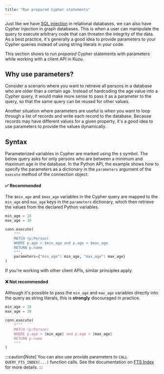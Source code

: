 ```yaml
---
title: "Run prepared Cypher statements"
---
```


Just like we have [SQL injection](https://en.wikipedia.org/wiki/SQL_injection) in relational databases,
we can also have Cypher injection in graph databases. This is when a user can manipulate the query
to execute arbitrary code that can threaten the integrity of the data. As a best practice, it's
generally a good idea to provide parameters to your Cypher queries instead of using string literals in your code.

This section shows to run *prepared* Cypher statements with parameters while working with a client
API in Kuzu.

## Why use parameters?

Consider a scenario where you want to retrieve all persons in a database who are older than a certain age.
Instead of hardcoding the age value into a Cypher query, it would make more sense to pass it as a parameter
to the query, so that the same query can be reused for other values.

Another situation where parameters are useful is when you want to loop through a list of records and
write each record to the database. Because records may have different values for a given property, it's
a good idea to use parameters to provide the values dynamically.

## Syntax

Parameterized variables in Cypher are marked using the `$` symbol. The below query asks for only
persons who are between a minimum and maximum age in the database. In the Python API, the example shows
how to specify the parameters as a dictionary in the `parameters` argument of the `execute` method
of the connection object.

#### ✅ Recommended

The `$min_age` and `$max_age` variables in the Cypher query are mapped to the `min_age` and `max_age`
keys in the `parameters` dictionary, which then retrieve the values from the declared Python variables.

```py
min_age = 18
max_age = 30

conn.execute(
    """
    MATCH (p:Person)
    WHERE p.age > $min_age and p.age < $max_age
    RETURN p.name
    """,
    parameters={"min_age": min_age, "max_age": max_age}
)
```

If you're working with other client APIs, similar principles apply.

#### ❌ Not recommended

Although it's possible to pass the `min_age` and `max_age` variables directly into the query as
string literals, this is **strongly** discouraged in practice.

```py
min_age = 18
max_age = 30

conn.execute(
    f"""
    MATCH (p:Person)
    WHERE p.age > {min_age} and p.age < {max_age}
    RETURN p.name
    """
)
```
:::caution[Note]
You can also use provide parameters to `CALL QUERY_FTS_INDEX(...)` function calls.
See the documentation on [FTS Index](/extensions/full-text-search#prepared-statement) for more details.
:::


